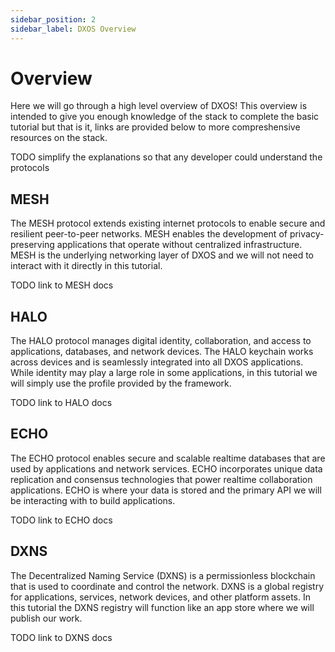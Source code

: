 ```yaml
---
sidebar_position: 2
sidebar_label: DXOS Overview
---
```


# Overview

Here we will go through a high level overview of DXOS! This overview is intended to give you enough knowledge of the stack to complete the basic tutorial but that is it, links are provided below to more compreshensive resources on the stack.

TODO simplify the explanations so that any developer could understand the protocols

<!-- X is Y.
X does Z.
You will use X for W. -->

## MESH

The MESH protocol extends existing internet protocols to enable secure and resilient peer-to-peer networks. MESH enables the development of privacy-preserving applications that operate without centralized infrastructure. MESH is the underlying networking layer of DXOS and we will not need to interact with it directly in this tutorial.

TODO link to MESH docs

## HALO

The HALO protocol manages digital identity, collaboration, and access to applications, databases, and network devices. The HALO keychain works across devices and is seamlessly integrated into all DXOS applications. While identity may play a large role in some applications, in this tutorial we will simply use the profile provided by the framework.

TODO link to HALO docs

## ECHO

The ECHO protocol enables secure and scalable realtime databases that are used by applications and network services. ECHO incorporates unique data replication and consensus technologies that power realtime collaboration applications. ECHO is where your data is stored and the primary API we will be interacting with to build applications.

TODO link to ECHO docs

## DXNS

The Decentralized Naming Service (DXNS) is a permissionless blockchain that is used to coordinate and control the network. DXNS is a global registry for applications, services, network devices, and other platform assets. In this tutorial the DXNS registry will function like an app store where we will publish our work.

TODO link to DXNS docs
